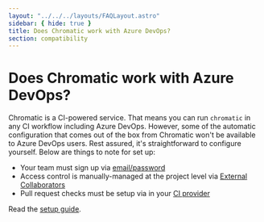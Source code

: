 ```yaml
---
layout: "../../../layouts/FAQLayout.astro"
sidebar: { hide: true }
title: Does Chromatic work with Azure DevOps?
section: compatibility
---
```


# Does Chromatic work with Azure DevOps?

Chromatic is a CI-powered service. That means you can run `chromatic` in any CI workflow including Azure DevOps. However, some of the automatic configuration that comes out of the box from Chromatic won't be available to Azure DevOps users. Rest assured, it's straightforward to configure yourself. Below are things to note for set up:

- Your team must sign up via [email/password](/docs/access#email)
- Access control is manually-managed at the project level via [External Collaborators](/docs/collaborators#external-collaborators)
- Pull request checks must be setup via in your [CI provider](/docs/ci#pull-request-checks)

Read the [setup guide](/docs/faq#demo-chromatic-unlinked).
